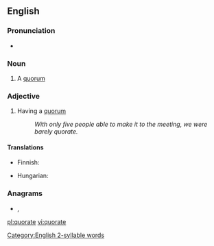 ==English==

===Pronunciation===
* {{a|UK}} {{IPA|/ˈkwɔːɹ.ət/|lang=en}}

{{rfap|lang=en}}

[[Category:English 2-syllable words]]

===Noun===
{{en-noun}}

# A [[quorum]]

===Adjective===
{{en-adj|-}}

# Having a [[quorum]]
#: ''With only five people able to make it to the meeting, we were barely quorate.''

====Translations====
{{trans-top|having a quorum}}
* Finnish: {{t+|fi|päätösvaltainen}}
{{trans-mid}}
* Hungarian: {{t+|hu|határozatképes}}
{{trans-bottom}}

===Anagrams===
* {{l|en|equator}}, {{l|en|Equator}}

[[pl:quorate]]
[[vi:quorate]]